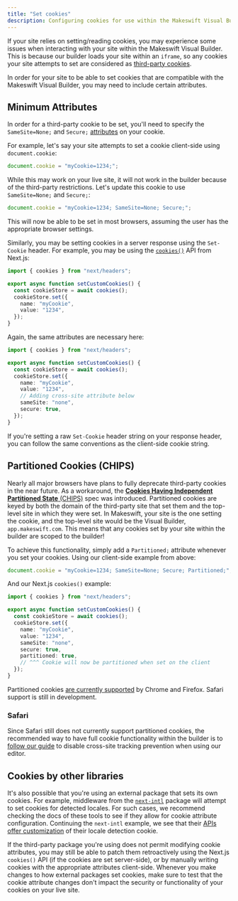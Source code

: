 ```yaml
---
title: "Set cookies"
description: Configuring cookies for use within the Makeswift Visual Builder
---
```


If your site relies on setting/reading cookies, you may experience some issues
when interacting with your site within the Makeswift Visual Builder. This is
because our builder loads your site within an `iframe`, so any cookies your site
attempts to set are considered as [third-party
cookies](https://developer.mozilla.org/en-US/docs/Web/Privacy/Guides/Third-party_cookies).

In order for your site to be able to set cookies that are compatible with the
Makeswift Visual Builder, you may need to include certain attributes.

## Minimum Attributes

In order for a third-party cookie to be set, you'll need to specify the
`SameSite=None;` and `Secure;`
[attributes](https://developer.mozilla.org/en-US/docs/Web/HTTP/Cookies#controlling_third-party_cookies_with_samesite)
on your cookie.

For example, let's say your site attempts to set a cookie client-side using
`document.cookie`:

```typescript
document.cookie = "myCookie=1234;";
```

While this may work on your live site, it will not work in the builder because
of the third-party restrictions. Let's update this cookie to use
`SameSite=None;` and `Secure;`:

```typescript
document.cookie = "myCookie=1234; SameSite=None; Secure;";
```

This will now be able to be set in most browsers, assuming the user has the
appropriate browser settings.

Similarly, you may be setting cookies in a server response using the
`Set-Cookie` header. For example, you may be using the [`cookies()`](https://nextjs.org/docs/app/api-reference/functions/cookies) API from
Next.js:

```typescript
import { cookies } from "next/headers";

export async function setCustomCookies() {
  const cookieStore = await cookies();
  cookieStore.set({
    name: "myCookie",
    value: "1234",
  });
}
```

Again, the same attributes are necessary here:

```typescript
import { cookies } from "next/headers";

export async function setCustomCookies() {
  const cookieStore = await cookies();
  cookieStore.set({
    name: "myCookie",
    value: "1234",
    // Adding cross-site attribute below
    sameSite: "none",
    secure: true,
  });
}
```

If you're setting a raw `Set-Cookie` header string on your response header, you
can follow the same conventions as the client-side cookie string.

## Partitioned Cookies (CHIPS)

Nearly all major browsers have plans to fully deprecate third-party cookies in
the near future. As a workaround, the [**Cookies Having Independent Partitioned
State**
(CHIPS)](https://developer.mozilla.org/en-US/docs/Web/Privacy/Guides/Privacy_sandbox/Partitioned_cookies)
spec was introduced. Partitioned cookies are keyed by both the domain of the
third-party site that set them and the top-level site in which they were set. In
Makeswift, your site is the one setting the cookie, and the top-level site would
be the Visual Builder, `app.makeswift.com`. This means that any cookies set by
your site within the builder are scoped to the builder!

To achieve this functionality, simply add a `Partitioned;` attribute whenever
you set your cookies. Using our client-side example from above:

```typescript
document.cookie = "myCookie=1234; SameSite=None; Secure; Partitioned;";
```

And our Next.js `cookies()` example:

```typescript
import { cookies } from "next/headers";

export async function setCustomCookies() {
  const cookieStore = await cookies();
  cookieStore.set({
    name: "myCookie",
    value: "1234",
    sameSite: "none",
    secure: true,
    partitioned: true,
    // ^^^ Cookie will now be partitioned when set on the client
  });
}
```

Partitioned cookies [are currently
supported](https://developer.mozilla.org/en-US/docs/Web/Privacy/Guides/Privacy_sandbox/Partitioned_cookies#browser_compatibility)
by Chrome and Firefox. Safari support is still in development.

### Safari

Since Safari still does not currently support partitioned cookies, the
recommended way to have full cookie functionality within the builder is to
[follow our guide](/product/troubleshooting/cookies#safari) to disable
cross-site tracking prevention when using our editor.

## Cookies by other libraries

It's also possible that you're using an external package that sets its own
cookies. For example, middleware from the [`next-intl`](https://next-intl.dev/docs/routing/middleware) package will attempt to set
cookies for detected locales. For such cases, we recommend checking the docs of
these tools to see if they allow for cookie attribute configuration. Continuing
the `next-intl` example, we see that their [APIs offer
customization](https://next-intl.dev/docs/routing#locale-cookie) of their locale
detection cookie.

If the third-party package you're using does not permit modifying cookie
attributes, you may still be able to patch them retroactively using the Next.js
`cookies()` API (if the cookies are set server-side), or by manually writing
cookies with the appropriate attributes client-side. Whenever you make changes
to how external packages set cookies, make sure to test that the cookie
attribute changes don't impact the security or functionality of your cookies on
your live site.
